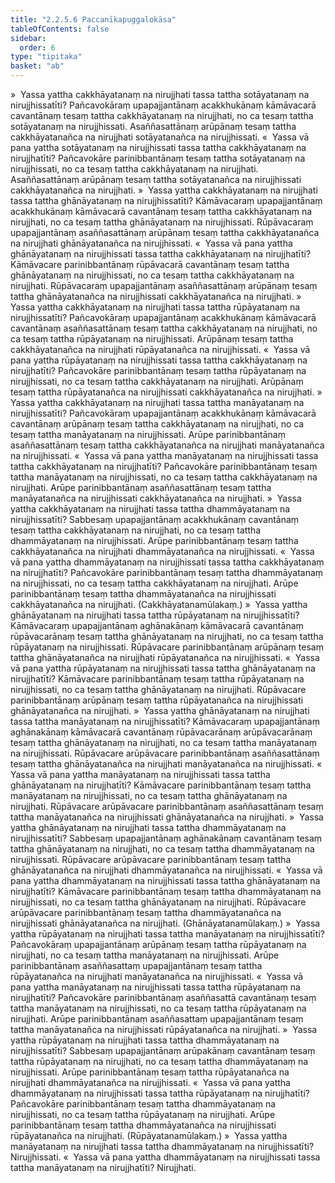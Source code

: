 ```yaml
---
title: "2.2.5.6 Paccanīkapuggalokāsa"
tableOfContents: false
sidebar:
  order: 6
type: "tipitaka"
basket: "ab"
---
```



<DynamicBreadcrumb />

<Division number="180">

<Paragraph number="1443">
»  Yassa yattha cakkhāyatanaṃ na nirujjhati tassa tattha sotāyatanaṃ na nirujjhissatīti?
</Paragraph>

<Paragraph number="1444">
Pañcavokāraṃ upapajjantānaṃ acakkhukānaṃ kāmāvacarā cavantānaṃ tesaṃ tattha cakkhāyatanaṃ na nirujjhati, no ca tesaṃ tattha sotāyatanaṃ na nirujjhissati. Asaññasattānaṃ arūpānaṃ tesaṃ tattha cakkhāyatanañca na nirujjhati sotāyatanañca na nirujjhissati.
</Paragraph>

<Paragraph number="1445">
«  Yassa vā pana yattha sotāyatanaṃ na nirujjhissati tassa tattha cakkhāyatanaṃ na nirujjhatīti?
</Paragraph>

<Paragraph number="1446">
Pañcavokāre parinibbantānaṃ tesaṃ tattha sotāyatanaṃ na nirujjhissati, no ca tesaṃ tattha cakkhāyatanaṃ na nirujjhati. Asaññasattānaṃ arūpānaṃ tesaṃ tattha sotāyatanañca na nirujjhissati cakkhāyatanañca na nirujjhati.
</Paragraph>

<Paragraph number="1447">
»  Yassa yattha cakkhāyatanaṃ na nirujjhati tassa tattha ghānāyatanaṃ na nirujjhissatīti?
</Paragraph>

<Paragraph number="1448">
Kāmāvacaraṃ upapajjantānaṃ acakkhukānaṃ kāmāvacarā cavantānaṃ tesaṃ tattha cakkhāyatanaṃ na nirujjhati, no ca tesaṃ tattha ghānāyatanaṃ na nirujjhissati. Rūpāvacaraṃ upapajjantānaṃ asaññasattānaṃ arūpānaṃ tesaṃ tattha cakkhāyatanañca na nirujjhati ghānāyatanañca na nirujjhissati.
</Paragraph>

<Paragraph number="1449">
«  Yassa vā pana yattha ghānāyatanaṃ na nirujjhissati tassa tattha cakkhāyatanaṃ na nirujjhatīti?
</Paragraph>

<Paragraph number="1450">
Kāmāvacare parinibbantānaṃ rūpāvacarā cavantānaṃ tesaṃ tattha ghānāyatanaṃ na nirujjhissati, no ca tesaṃ tattha cakkhāyatanaṃ na nirujjhati. Rūpāvacaraṃ upapajjantānaṃ asaññasattānaṃ arūpānaṃ tesaṃ tattha ghānāyatanañca na nirujjhissati cakkhāyatanañca na nirujjhati.
</Paragraph>

<Paragraph number="1451">
»  Yassa yattha cakkhāyatanaṃ na nirujjhati tassa tattha rūpāyatanaṃ na nirujjhissatīti?
</Paragraph>

<Paragraph number="1452">
Pañcavokāraṃ upapajjantānaṃ acakkhukānaṃ kāmāvacarā cavantānaṃ asaññasattānaṃ tesaṃ tattha cakkhāyatanaṃ na nirujjhati, no ca tesaṃ tattha rūpāyatanaṃ na nirujjhissati. Arūpānaṃ tesaṃ tattha cakkhāyatanañca na nirujjhati rūpāyatanañca na nirujjhissati.
</Paragraph>

<Paragraph number="1453">
«  Yassa vā pana yattha rūpāyatanaṃ na nirujjhissati tassa tattha cakkhāyatanaṃ na nirujjhatīti?
</Paragraph>

<Paragraph number="1454">
Pañcavokāre parinibbantānaṃ tesaṃ tattha rūpāyatanaṃ na nirujjhissati, no ca tesaṃ tattha cakkhāyatanaṃ na nirujjhati. Arūpānaṃ tesaṃ tattha rūpāyatanañca na nirujjhissati cakkhāyatanañca na nirujjhati.
</Paragraph>

<Paragraph number="1455">
»  Yassa yattha cakkhāyatanaṃ na nirujjhati tassa tattha manāyatanaṃ na nirujjhissatīti?
</Paragraph>

<Paragraph number="1456">
Pañcavokāraṃ upapajjantānaṃ acakkhukānaṃ kāmāvacarā cavantānaṃ arūpānaṃ tesaṃ tattha cakkhāyatanaṃ na nirujjhati, no ca tesaṃ tattha manāyatanaṃ na nirujjhissati. Arūpe parinibbantānaṃ asaññasattānaṃ tesaṃ tattha cakkhāyatanañca na nirujjhati manāyatanañca na nirujjhissati.
</Paragraph>

<Paragraph number="1457">
«  Yassa vā pana yattha manāyatanaṃ na nirujjhissati tassa tattha cakkhāyatanaṃ na nirujjhatīti?
</Paragraph>

<Paragraph number="1458">
Pañcavokāre parinibbantānaṃ tesaṃ tattha manāyatanaṃ na nirujjhissati, no ca tesaṃ tattha cakkhāyatanaṃ na nirujjhati. Arūpe parinibbantānaṃ asaññasattānaṃ tesaṃ tattha manāyatanañca na nirujjhissati cakkhāyatanañca na nirujjhati.
</Paragraph>

<Paragraph number="1459">
»  Yassa yattha cakkhāyatanaṃ na nirujjhati tassa tattha dhammāyatanaṃ na nirujjhissatīti?
</Paragraph>

<Paragraph number="1460">
Sabbesaṃ upapajjantānaṃ acakkhukānaṃ cavantānaṃ tesaṃ tattha cakkhāyatanaṃ na nirujjhati, no ca tesaṃ tattha dhammāyatanaṃ na nirujjhissati. Arūpe parinibbantānaṃ tesaṃ tattha cakkhāyatanañca na nirujjhati dhammāyatanañca na nirujjhissati.
</Paragraph>

<Paragraph number="1461">
«  Yassa vā pana yattha dhammāyatanaṃ na nirujjhissati tassa tattha cakkhāyatanaṃ na nirujjhatīti?
</Paragraph>

<Paragraph number="1462">
Pañcavokāre parinibbantānaṃ tesaṃ tattha dhammāyatanaṃ na nirujjhissati, no ca tesaṃ tattha cakkhāyatanaṃ na nirujjhati. Arūpe parinibbantānaṃ tesaṃ tattha dhammāyatanañca na nirujjhissati cakkhāyatanañca na nirujjhati. (Cakkhāyatanamūlakaṃ.)
</Paragraph>

</Division>
<Division number="181">

<Paragraph number="1463">
»  Yassa yattha ghānāyatanaṃ na nirujjhati tassa tattha rūpāyatanaṃ na nirujjhissatīti?
</Paragraph>

<Paragraph number="1464">
Kāmāvacaraṃ upapajjantānaṃ aghānakānaṃ kāmāvacarā cavantānaṃ rūpāvacarānaṃ tesaṃ tattha ghānāyatanaṃ na nirujjhati, no ca tesaṃ tattha rūpāyatanaṃ na nirujjhissati. Rūpāvacare parinibbantānaṃ arūpānaṃ tesaṃ tattha ghānāyatanañca na nirujjhati rūpāyatanañca na nirujjhissati.
</Paragraph>

<Paragraph number="1465">
«  Yassa vā pana yattha rūpāyatanaṃ na nirujjhissati tassa tattha ghānāyatanaṃ na nirujjhatīti?
</Paragraph>

<Paragraph number="1466">
Kāmāvacare parinibbantānaṃ tesaṃ tattha rūpāyatanaṃ na nirujjhissati, no ca tesaṃ tattha ghānāyatanaṃ na nirujjhati. Rūpāvacare parinibbantānaṃ arūpānaṃ tesaṃ tattha rūpāyatanañca na nirujjhissati ghānāyatanañca na nirujjhati.
</Paragraph>

<Paragraph number="1467">
»  Yassa yattha ghānāyatanaṃ na nirujjhati tassa tattha manāyatanaṃ na nirujjhissatīti?
</Paragraph>

<Paragraph number="1468">
Kāmāvacaraṃ upapajjantānaṃ aghānakānaṃ kāmāvacarā cavantānaṃ rūpāvacarānaṃ arūpāvacarānaṃ tesaṃ tattha ghānāyatanaṃ na nirujjhati, no ca tesaṃ tattha manāyatanaṃ na nirujjhissati. Rūpāvacare arūpāvacare parinibbantānaṃ asaññasattānaṃ tesaṃ tattha ghānāyatanañca na nirujjhati manāyatanañca na nirujjhissati.
</Paragraph>

<Paragraph number="1469">
«  Yassa vā pana yattha manāyatanaṃ na nirujjhissati tassa tattha ghānāyatanaṃ na nirujjhatīti?
</Paragraph>

<Paragraph number="1470">
Kāmāvacare parinibbantānaṃ tesaṃ tattha manāyatanaṃ na nirujjhissati, no ca tesaṃ tattha ghānāyatanaṃ na nirujjhati. Rūpāvacare arūpāvacare parinibbantānaṃ asaññasattānaṃ tesaṃ tattha manāyatanañca na nirujjhissati ghānāyatanañca na nirujjhati.
</Paragraph>

<Paragraph number="1471">
»  Yassa yattha ghānāyatanaṃ na nirujjhati tassa tattha dhammāyatanaṃ na nirujjhissatīti?
</Paragraph>

<Paragraph number="1472">
Sabbesaṃ upapajjantānaṃ aghānakānaṃ cavantānaṃ tesaṃ tattha ghānāyatanaṃ na nirujjhati, no ca tesaṃ tattha dhammāyatanaṃ na nirujjhissati. Rūpāvacare arūpāvacare parinibbantānaṃ tesaṃ tattha ghānāyatanañca na nirujjhati dhammāyatanañca na nirujjhissati.
</Paragraph>

<Paragraph number="1473">
«  Yassa vā pana yattha dhammāyatanaṃ na nirujjhissati tassa tattha ghānāyatanaṃ na nirujjhatīti?
</Paragraph>

<Paragraph number="1474">
Kāmāvacare parinibbantānaṃ tesaṃ tattha dhammāyatanaṃ na nirujjhissati, no ca tesaṃ tattha ghānāyatanaṃ na nirujjhati. Rūpāvacare arūpāvacare parinibbantānaṃ tesaṃ tattha dhammāyatanañca na nirujjhissati ghānāyatanañca na nirujjhati. (Ghānāyatanamūlakaṃ.)
</Paragraph>

</Division>
<Division number="182">

<Paragraph number="1475">
»  Yassa yattha rūpāyatanaṃ na nirujjhati tassa tattha manāyatanaṃ na nirujjhissatīti?
</Paragraph>

<Paragraph number="1476">
Pañcavokāraṃ upapajjantānaṃ arūpānaṃ tesaṃ tattha rūpāyatanaṃ na nirujjhati, no ca tesaṃ tattha manāyatanaṃ na nirujjhissati. Arūpe parinibbantānaṃ asaññasattaṃ upapajjantānaṃ tesaṃ tattha rūpāyatanañca na nirujjhati manāyatanañca na nirujjhissati.
</Paragraph>

<Paragraph number="1477">
«  Yassa vā pana yattha manāyatanaṃ na nirujjhissati tassa tattha rūpāyatanaṃ na nirujjhatīti?
</Paragraph>

<Paragraph number="1478">
Pañcavokāre parinibbantānaṃ asaññasattā cavantānaṃ tesaṃ tattha manāyatanaṃ na nirujjhissati, no ca tesaṃ tattha rūpāyatanaṃ na nirujjhati. Arūpe parinibbantānaṃ asaññasattaṃ upapajjantānaṃ tesaṃ tattha manāyatanañca na nirujjhissati rūpāyatanañca na nirujjhati.
</Paragraph>

<Paragraph number="1479">
»  Yassa yattha rūpāyatanaṃ na nirujjhati tassa tattha dhammāyatanaṃ na nirujjhissatīti?
</Paragraph>

<Paragraph number="1480">
Sabbesaṃ upapajjantānaṃ arūpakānaṃ cavantānaṃ tesaṃ tattha rūpāyatanaṃ na nirujjhati, no ca tesaṃ tattha dhammāyatanaṃ na nirujjhissati. Arūpe parinibbantānaṃ tesaṃ tattha rūpāyatanañca na nirujjhati dhammāyatanañca na nirujjhissati.
</Paragraph>

<Paragraph number="1481">
«  Yassa vā pana yattha dhammāyatanaṃ na nirujjhissati tassa tattha rūpāyatanaṃ na nirujjhatīti?
</Paragraph>

<Paragraph number="1482">
Pañcavokāre parinibbantānaṃ tesaṃ tattha dhammāyatanaṃ na nirujjhissati, no ca tesaṃ tattha rūpāyatanaṃ na nirujjhati. Arūpe parinibbantānaṃ tesaṃ tattha dhammāyatanañca na nirujjhissati rūpāyatanañca na nirujjhati. (Rūpāyatanamūlakaṃ.)
</Paragraph>

</Division>
<Division number="183">

<Paragraph number="1483">
»  Yassa yattha manāyatanaṃ na nirujjhati tassa tattha dhammāyatanaṃ na nirujjhissatīti? Nirujjhissati.
</Paragraph>

<Paragraph number="1484">
«  Yassa vā pana yattha dhammāyatanaṃ na nirujjhissati tassa tattha manāyatanaṃ na nirujjhatīti? Nirujjhati.
</Paragraph>
</Division>